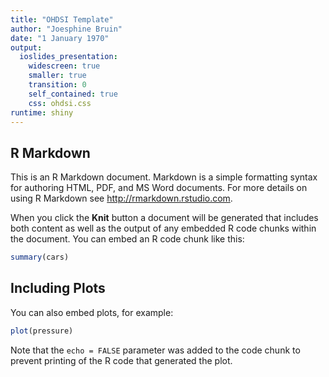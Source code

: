 ```yaml
---
title: "OHDSI Template"
author: "Joesphine Bruin"
date: "1 January 1970"
output: 
  ioslides_presentation:
    widescreen: true
    smaller: true
    transition: 0
    self_contained: true
    css: ohdsi.css
runtime: shiny
---
```


## R Markdown

This is an R Markdown document. Markdown is a simple formatting syntax for authoring HTML, PDF, and MS Word documents. For more details on using R Markdown see <http://rmarkdown.rstudio.com>.

When you click the **Knit** button a document will be generated that includes both content as well as the output of any embedded R code chunks within the document. You can embed an R code chunk like this:

```r
summary(cars)
```

## Including Plots

You can also embed plots, for example:

```r
plot(pressure)
```

Note that the `echo = FALSE` parameter was added to the code chunk to prevent printing of the R code that generated the plot.
